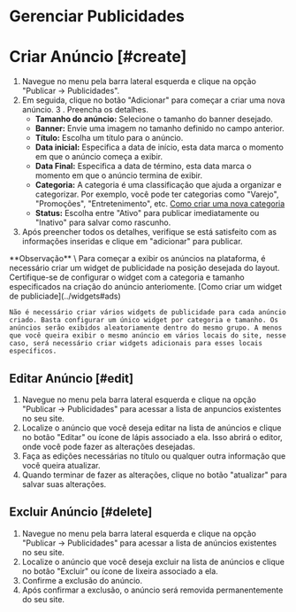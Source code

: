 
# Gerenciar Publicidades

# Criar Anúncio [#create]
1. Navegue no menu pela barra lateral esquerda e clique na opção "Publicar -> Publicidades".
2. Em seguida, clique no botão "Adicionar" para começar a criar uma nova anúncio.
3 . Preencha os detalhes.
    - **Tamanho do anúncio:** Selecione o tamanho do banner desejado.
    - **Banner:** Envie uma imagem no tamanho definido no campo anterior.
    - **Título:** Escolha um título para o anúncio.
    - **Data inicial:** Especifica a data de início, esta data marca o momento em que o anúncio começa a exibir.
    - **Data Final:** Especifica a data de término, esta data marca o momento em que o anúncio termina de exibir.
    - **Categoria:** A categoria é uma classificação que ajuda a organizar e categorizar. Por exemplo, você pode ter categorias como "Varejo", "Promoções", "Entretenimento", etc. [Como criar uma nova categoria](categories#create)
    - **Status:** Escolha entre "Ativo" para publicar imediatamente ou "Inativo" para salvar como rascunho.
4. Após preencher todos os detalhes, verifique se está satisfeito com as informações inseridas e clique em "adicionar" para publicar.

<Callout type="info" emoji="ℹ️">
    **Observação** \
    Para começar a exibir os anúncios na plataforma, é necessário criar um widget de publicidade na posição desejada do layout. Certifique-se de configurar o widget com a categoria e tamanho especificados na criação do anúncio anteriomente. [Como criar um widget de publiciade](../widgets#ads)

    Não é necessário criar vários widgets de publicidade para cada anúncio criado. Basta configurar um único widget por categoria e tamanho. Os anúncios serão exibidos aleatoriamente dentro do mesmo grupo. A menos que você queira exibir o mesmo anúncio em vários locais do site, nesse caso, será necessário criar widgets adicionais para esses locais específicos.
</Callout>

## Editar Anúncio [#edit]
1. Navegue no menu pela barra lateral esquerda e clique na opção "Publicar -> Publicidades" para acessar a lista de anpuncios existentes no seu site.
2. Localize o anúncio que você deseja editar na lista de anúncios e clique no botão "Editar" ou ícone de lápis associado a ela. Isso abrirá o editor, onde você pode fazer as alterações desejadas.
3. Faça as edições necessárias no título ou qualquer outra informação que você queira atualizar.
4. Quando terminar de fazer as alterações, clique no botão "atualizar" para salvar suas alterações.

## Excluir Anúncio [#delete]
1. Navegue no menu pela barra lateral esquerda e clique na opção "Publicar -> Publicidades" para acessar a lista de anúncios existentes no seu site.
2. Localize o anúncio que você deseja excluir na lista de anúncios e clique no botão "Excluir" ou ícone de lixeira associado a ela.
3. Confirme a exclusão do anúncio.
4. Após confirmar a exclusão, o anúncio será removida permanentemente do seu site.
